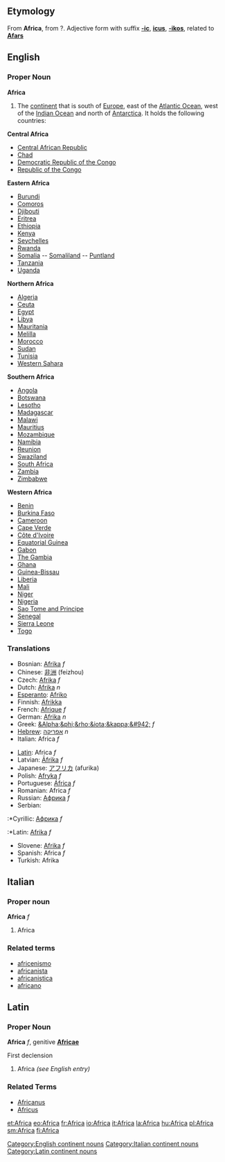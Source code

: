 ==Etymology==
From {{L.}} '''Africa''', from {{Gr.}}?.
Adjective form with suffix '''[[-ic]]''', '''[[icus]]''', '''[[-ikos]]''', related to '''[[Afars]]'''
==English==
=== Proper Noun ===
'''Africa'''

#The [[continent]] that is south of [[Europe]], east of the [[Atlantic Ocean]], west of the [[Indian Ocean]] and north of [[Antarctica]].  It holds the following countries:

'''Central Africa'''
* [[Central African Republic]]
* [[Chad]]
* [[Democratic Republic of the Congo]]
* [[Republic of the Congo]]

'''Eastern Africa'''
* [[Burundi]]
* [[Comoros]]
* [[Djibouti]]
* [[Eritrea]]
* [[Ethiopia]]
* [[Kenya]]
* [[Seychelles]]
* [[Rwanda]]
* [[Somalia]] -- [[Somaliland]] -- [[Puntland]]
* [[Tanzania]]
* [[Uganda]]

'''Northern Africa'''
* [[Algeria]]
* [[Ceuta]]
* [[Egypt]]
* [[Libya]]
* [[Mauritania]]
* [[Melilla]]
* [[Morocco]]
* [[Sudan]]
* [[Tunisia]]
* [[Western Sahara]]

'''Southern Africa'''
* [[Angola]]
* [[Botswana]]
* [[Lesotho]]
* [[Madagascar]]
* [[Malawi]]
* [[Mauritius]]
* [[Mozambique]]
* [[Namibia]]
* [[Reunion]]
* [[Swaziland]]
* [[South Africa]]
* [[Zambia]]
* [[Zimbabwe]]

'''Western Africa'''
* [[Benin]]
* [[Burkina Faso]]
* [[Cameroon]]
* [[Cape Verde]]
* [[Côte d'Ivoire]]
* [[Equatorial Guinea]]
* [[Gabon]]
* [[The Gambia]]
* [[Ghana]]
* [[Guinea-Bissau]]
* [[Liberia]]
* [[Mali]]
* [[Niger]]
* [[Nigeria]]
* [[Sao Tome and Principe]]
* [[Senegal]]
* [[Sierra Leone]]
* [[Togo]]

===Translations===
{{top}}
*Bosnian: [[Afrika]] ''f''
*Chinese: [[非洲]] (feizhou) 
*Czech: [[Afrika]] ''f''
*Dutch: [[Afrika]] ''n''
*[[Esperanto]]: [[Afriko]]
*Finnish: [[Afrikka]]
*French: [[Afrique]] ''f''
*German: [[Afrika]] ''n''
*Greek: [[&Alpha;&phi;&rho;&iota;&kappa;&#942;]] ''f''
*[[Hebrew]]: [[אפריקה]] ''n''
*Italian: Africa ''f''
{{mid}}
*[[Latin]]: Africa ''f''
*Latvian: [[Āfrika]] ''f''
*Japanese: [[アフリカ]] (afurika)
*Polish: [[Afryka]] ''f''
*Portuguese: [[África]] ''f''
*Romanian: Africa ''f''
*Russian: [[Африка]] ''f''
*Serbian:
:*Cyrillic: [[Африка]] ''f''
:*Latin: [[Afrika]] ''f''
*Slovene: [[Afrika]] ''f''
*Spanish: Africa ''f''
*Turkish: Afrika
{{bottom}}
[[Category:English continent nouns]]

==Italian==
===Proper noun===
'''Africa''' ''f''

# Africa
[[Category:Italian continent nouns]]
===Related terms===
*[[africenismo]]
*[[africanista]]
*[[africanistica]]
*[[africano]]

==Latin==
===Proper Noun===
[[Category:Latin continent nouns]] 
'''Africa''' ''f'', genitive '''[[Africae]]'''

First declension

# Africa ''(see English entry)''

===Related Terms===
*[[Africanus]]
*[[Africus]]

[[et:Africa]]
[[eo:Africa]]
[[fr:Africa]]
[[io:Africa]]
[[it:Africa]]
[[la:Africa]]
[[hu:Africa]]
[[pl:Africa]]
[[sm:Africa]]
[[fi:Africa]]